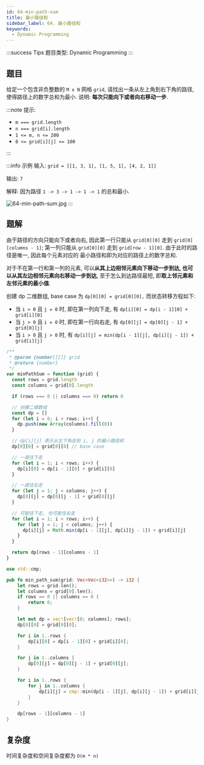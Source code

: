 ```yaml
---
id: 64-min-path-sum
title: 最小路径和
sidebar_label: 64. 最小路径和
keywords:
  - Dynamic Programming
---
```


:::success Tips
题目类型: Dynamic Programming
:::

## 题目

给定一个包含非负整数的 `M x N` 网格 `grid`, 请找出一条从左上角到右下角的路径, 使得路径上的数字总和为最小. 说明: **每次只能向下或者向右移动一步**.

:::note 提示:

- `m === grid.length`
- `n === grid[i].length`
- `1 <= m, n <= 200`
- `0 <= grid[i][j] <= 100`

:::

:::info 示例
输入: `grid = [[1, 3, 1], [1, 5, 1], [4, 2, 1]]`

输出: `7`

解释: 因为路径 `1 -> 3 -> 1 -> 1 -> 1` 的总和最小.

![64-min-path-sum.jpg](../../static/img/64-min-path-sum.jpg)
:::

## 题解

由于路径的方向只能向下或者向右, 因此第一行只能从 `grid[0][0]` 走到 `grid[0][columns - 1]`; 第一列只能从 `grid[0][0]` 走到 `grid[row - 1][0]`. 由于此时的路径是唯一, 因此每个元素对应的
最小路径和即为对应的路径上的数字总和.

对于不在第一行和第一列的元素, 可以**从其上边相邻元素向下移动一步到达, 也可以从其左边相邻元素向右移动一步到达**, 至于怎么到达路径最短, 即**取上邻元素和左邻元素的最小值**.

创建 dp 二维数组, base case 为 `dp[0][0] = grid[0][0],` 而状态转移方程如下:

- 当 `i > 0` 且 `j = 0` 时, 即在第一列向下走, 有 `dp[i][0] = dp[i - 1][0] + grid[i][0]`
- 当 `j > 0` 且 `i = 0` 时, 即在第一行向右走, 有 `dp[0][j] = dp[0][j - 1] + grid[0][j]`
- 当 `i > 0` 且 `j > 0` 时, 有 `dp[i][j] = min(dp[i - 1][j], dp[i][j - 1]) + grid[i][j]`


<Tabs>
  <TabItem value="JavaScript" label="JavaScript" default>

```ts
/**
 * @param {number[][]} grid
 * @return {number}
 */
var minPathSum = function (grid) {
  const rows = grid.length
  const columns = grid[0].length

  if (rows === 0 || columns === 0) return 0

  // 创建二维数组
  const dp = []
  for (let i = 0; i < rows; i++) {
    dp.push(new Array(columns).fill(0))
  }

  // dp[i][j] 表示从左下角走到 i, j 的最小路径和
  dp[0][0] = grid[0][0] // base case

  // 一直往下走
  for (let i = 1; i < rows; i++) {
    dp[i][0] = dp[i - 1][0] + grid[i][0]
  }

  // 一直往右走
  for (let j = 1; j < columns; j++) {
    dp[0][j] = dp[0][j - 1] + grid[0][j]
  }

  // 可能往下走, 也可能往右走
  for (let i = 1; i < rows; i++) {
    for (let j = 1; j < columns; j++) {
      dp[i][j] = Math.min(dp[i - 1][j], dp[i][j - 1]) + grid[i][j]
    }
  }

  return dp[rows - 1][columns - 1]
}
```

</TabItem>
<TabItem value="Rust" label="Rust">

```rust
use std::cmp;

pub fn min_path_sum(grid: Vec<Vec<i32>>) -> i32 {
    let rows = grid.len();
    let columns = grid[0].len();
    if rows == 0 || columns == 0 {
        return 0;
    }

    let mut dp = vec![vec![0; columns]; rows];
    dp[0][0] = grid[0][0];

    for i in 1..rows {
        dp[i][0] = dp[i - 1][0] + grid[i][0];
    }

    for j in 1..columns {
        dp[0][j] = dp[0][j - 1] + grid[0][j];
    }

    for i in 1..rows {
        for j in 1..columns {
            dp[i][j] = cmp::min(dp[i - 1][j], dp[i][j - 1]) + grid[i][j];
        }
    }

    dp[rows - 1][columns - 1]
}
```

</TabItem>
</Tabs>

## 复杂度

时间复杂度和空间复杂度都为 `O(m * n)`
